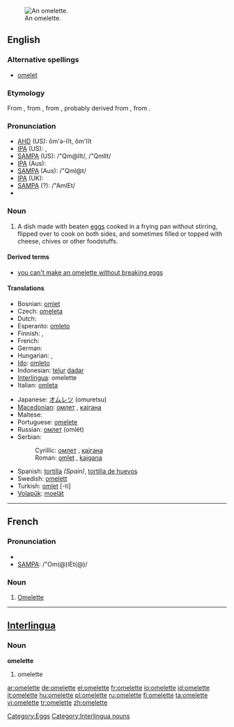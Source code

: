 [[Image:Omelett.jpg|thumb|right|An omelette.]]
==English==

===Alternative spellings===
* [[omelet]] {{italbrac|chiefly US}}

===Etymology===
From {{etyl|fr}} {{term|omelette|lang=fr}}, from {{term|alemette|lang=fr}}, from {{term|alemelle||knife blade|lang=fr}}, probably derived from {{term|lemelle|la lemelle|lang=fr}}, from {{etyl|la}} {{term|lamella||thin plate|lang=la}}.

===Pronunciation===
* [[w:AHD|AHD]] (US): ŏm'ə-lĭt, ŏm'lĭt
* [[w:IPA|IPA]] (US): {{IPAchar|/ˈɒməlɪt/}}, {{IPAchar|/ˈɒmlɪt/}}
* [[w:SAMPA|SAMPA]] (US): /"Qm@lIt/, /"QmlIt/
* [[w:IPA|IPA]] (Aus): {{IPAchar|/ˈɒmlət/}}
* [[w:SAMPA|SAMPA]] (Aus): /"Qml@t/
* [[w:IPA|IPA]] (UK): {{IPAchar|/'ɔmlεt/}}
* [[w:SAMPA|SAMPA]] (?): /"AmlEt/
* {{audio|en-uk-omelette.ogg|Audio (UK)}}

===Noun===
{{wikipedia}}
{{en-noun}}

# A dish made with beaten [[egg]]s cooked in a frying pan without stirring, flipped over to cook on both sides, and sometimes filled or topped with cheese, chives or other foodstuffs.

====Derived terms====
* [[you can't make an omelette without breaking eggs]]

====Translations====
{{trans-top|dish made with beaten eggs}}
* Bosnian: [[omlet]] {{m}}
* Czech: [[omeleta]] {{f}}
* Dutch: {{t+|nl|omelet|f}}
* Esperanto: [[omleto]]
* Finnish: {{t+|fi|munakas}}, {{t+|fi|omeletti}}
* French: {{t+|fr|omelette|f}}
* German: {{t-|de|Omelett|n}}
* Hungarian: {{t-|hu|omlett}}, {{t-|hu|tojáslepény}}
* [[Ido]]: [[omleto]]
* Indonesian: [[telur]] [[dadar]]
* [[Interlingua]]: omelette
* Italian: [[omleta]] {{f}}
{{trans-mid}}
* Japanese: [[オムレツ]] (omuretsu)
* [[Macedonian]]: [[омлет]] {{m}}, [[кајгана]] {{f}}
* Maltese: {{t-|mt|froġa|xs=Maltese}}
* Portuguese: [[omelete]] {{f}}
* Russian: [[омлет]] (omlét) {{m}}
* Serbian:
*: Cyrillic: [[омлет]] {{m}}, [[кајгана]] {{f|p}}
*: Roman: [[omlet]] {{m}}, [[kajgana]] {{f|p}}
* Spanish: [[tortilla]] {{f}} ''(Spain)'', [[tortilla de huevos]]
* Swedish: [[omelett]] {{c}}
* Turkish: [[omlet]] [-ti]
* [[Volapük]]: [[moelät]]
{{trans-bottom}}

----

==French==

===Pronunciation===
* {{IPA|/ˈɔm(ə)lεt(ə)/}}
* [[w:SAMPA|SAMPA]]: /"Om(@)lEt(@)/

===Noun===
{{fr-noun|f}}

# [[#English|Omelette]]

----

==[[Interlingua]]==

===Noun===
'''omelette'''

# omelette

[[Category:Eggs]]
[[Category:Interlingua nouns]]

[[ar:omelette]]
[[de:omelette]]
[[el:omelette]]
[[fr:omelette]]
[[io:omelette]]
[[id:omelette]]
[[it:omelette]]
[[hu:omelette]]
[[pl:omelette]]
[[ru:omelette]]
[[fi:omelette]]
[[ta:omelette]]
[[vi:omelette]]
[[tr:omelette]]
[[zh:omelette]]